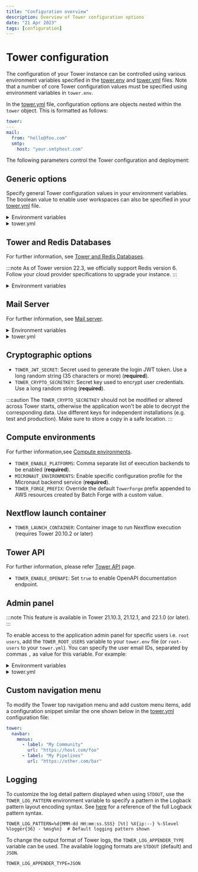 ```yaml
---
title: "Configuration overview"
description: Overview of Tower configuration options
date: "21 Apr 2023"
tags: [configuration]
---
```


# Tower configuration

The configuration of your Tower instance can be controlled using various environment variables specified in the [tower.env](../_templates/docker/tower.env) and [tower.yml](../_templates/docker/tower.yml) files. Note that a number of core Tower configuration values must be specified using environment variables in `tower.env`.

In the [tower.yml](../_templates/docker/tower.yml) file, configuration options are objects nested within the `tower` object. This is formatted as follows:

```yaml
tower:
---
mail:
  from: "hello@foo.com"
  smtp:
    host: "your.smtphost.com"
```

The following parameters control the Tower configuration and deployment:

## Generic options

Specify general Tower configuration values in your environment variables. The boolean value to enable user workspaces can also be specified in your [tower.yml](../_templates/docker/tower.yml) file.

<details>
  <summary>Environment variables</summary>

```env
`TOWER_SERVER_URL`: Server URL e.g. `https://tower.your-company.com` (**required**).

`TOWER_CONTACT_EMAIL`: Sysadmin email contact e.g. `tower@your-company.com` (**required**).

`TOWER_LICENSE`: Your Tower license key. If you don't have a license key, contact [Seqera sales team](mailto:sales@seqera.io)  (**required**).

`TOWER_APP_NAME`: Application name (default: `Tower`).

`TOWER_CONFIG_FILE`: Custom path for the `tower.yml` file.

`TOWER_LANDING_URL`: Customize the landing page for the application (requires Tower 21.10.1 or later).

`TOWER_CRON_SERVER_PORT`: Define the HTTP port usd by the Tower cron service (default: `8080`, requires Tower 21.06.1 or later).

`TOWER_USER_WORKSPACE_ENABLED` : Enable or disable the showing of the user private workspace context. (default: `true`, requires Tower 22.1.0 or later).
```

</details>

<details>
  <summary>tower.yml</summary>

```yaml
tower:
  admin:
    user-workspace-enabled: true
```

</details>

## Tower and Redis Databases

For further information, see [Tower and Redis Databases](./database_and_redis.mdx).

:::note
As of Tower version 22.3, we officially support Redis version 6. Follow your cloud provider specifications to upgrade your instance.
:::

<details>
  <summary>Environment variables</summary>

```env
- `TOWER_DB_URL`: Database JDBC connection URL, e.g., `jdbc:mysql://localhost:3307/tower` (**required**).

- `TOWER_DB_USER`: Database user name (**required**).

- `TOWER_DB_PASSWORD`: Database user password (**required**).

- `TOWER_DB_DRIVER`: Database JDBC driver class name (default: `org.mariadb.jdbc.Driver`).

- `TOWER_DB_DIALECT`: Database SQL Hibernate dialect (default: `io.seqera.util.MySQL55DialectCollateBin`).

- `TOWER_DB_MIN_POOL_SIZE`: Database min connections pool size, e.g., 5 (default: 5).

- `TOWER_DB_MAX_POOL_SIZE`: Database max connections pool size, e.g., 20 (default: 10).

- `TOWER_DB_MAX_LIFETIME`: Database max lifespan of connections in milliseconds (default: 1800000)

- `TOWER_REDIS_URL`: Custom Redis instance connection URL (default: `redis://redis:6379`, requires Tower 21.06.1 or later).

- `TOWER_REDIS_PASSWORD`: Custom Redis password to connect to Redis instance above.
```

</details>

## Mail Server

For further information, see [Mail server](./mail_server.mdx).

<details>
  <summary>Environment variables</summary>

```env
- `TOWER_SMTP_HOST`: SMTP server host name e.g. `email-smtp.eu-west-1.amazonaws.com` (**required**)
- `TOWER_SMTP_USER`: SMTP server username (**required**)
- `TOWER_SMTP_PASSWORD`: SMTP server user password (**required**)
- `TOWER_SMTP_PORT`: SMTP server port (default: `587`)
- `TOWER_SMTP_AUTH`: SMTP server authentication (default: `true`)
```

</details>
<details>
  <summary>tower.yml</summary>

```yaml
mail:
  smtp:
    host: "your.smtphost.com" # SMTP server host name (required)
    user: "your_smtp_user" # SMTP server username
    password: "your_smtp_password" # SMTP server user password
    port: "587" # SMTP server port (default: 587)
    auth: "true" # SMTP server authentication (default: true)
```

</details>

## Cryptographic options

- `TOWER_JWT_SECRET`: Secret used to generate the login JWT token. Use a long random string (35 characters or more) (**required**).
- `TOWER_CRYPTO_SECRETKEY`: Secret key used to encrypt user credentials. Use a long random string (**required**).

:::caution
The `TOWER_CRYPTO_SECRETKEY` should not be modified or altered across Tower starts, otherwise the application won't be able to decrypt the corresponding data. Use different keys for independent installations (e.g. test and production). Make sure to store a copy in a safe location.
:::

## Compute environments

For further information,see [Compute environments](./compute_environments.mdx).

- `TOWER_ENABLE_PLATFORMS`: Comma separate list of execution backends to be enabled (**required**).
- `MICRONAUT_ENVIRONMENTS`: Enable specific configuration profile for the Micronaut backend service (**required**).
- `TOWER_FORGE_PREFIX`: Override the default `TowerForge` prefix appended to AWS resources created by Batch Forge with a custom value.

<!--- Llewellyn 19-4-2023: I propose leaving out this entire platform-specific section as it has a dedicated advanced topics page, and IAM stuff is covered extensively both here and in help docs by now. @Graham, thoughts?  >
## Platform-specific options

For further information, please refer to the [advanced topics](../advanced-topics/use-iam-role.mdx) page.

Configure Tower to use an IAM Role, instead of providing IAM User credentials (AWS only):

<details>
  <summary>tower.env</summary>

```env

TOWER_ALLOW_INSTANCE_CREDENTIALS=true

```

</details>

<details>
  <summary>tower.yml</summary>

  ```yaml
tower:
  allowInstanceCredentials: true
  ```

</details>

<!--->

## Nextflow launch container

- `TOWER_LAUNCH_CONTAINER`: Container image to run Nextflow execution (requires Tower 20.10.2 or later)

## Tower API

For further information, please refer [Tower API](./tower_api.mdx) page.

- `TOWER_ENABLE_OPENAPI`: Set `true` to enable OpenAPI documentation endpoint.

## Admin panel

:::note
This feature is available in Tower 21.10.3, 21.12.1, and 22.1.0 (or later).
:::

To enable access to the application admin panel for specific users i.e. `root users`, add the `TOWER_ROOT_USERS` variable to your `tower.env` file (or `root-users` to your `tower.yml`). You can specify the user email IDs, separated by commas `,` as value for this variable. For example:

<details>
  <summary>Environment variables</summary>

```env
TOWER_ROOT_USERS=user1@myorg.com,user2@myorg.com
```

</details>

<details>
  <summary>tower.yml</summary>

```yaml
tower:
  admin:
    root-users: "user1@myorg.com,user2@myorg.com"
```

</details>

## Custom navigation menu

To modify the Tower top navigation menu and add custom menu items, add a configuration snippet similar the one shown below in the [tower.yml](../_templates/docker/tower.yml) configuration file:

```yaml
tower:
  navbar:
    menus:
      - label: "My Community"
        url: "https://host.com/foo"
      - label: "My Pipelines"
        url: "https://other.com/bar"
```

## Logging

To customize the log detail pattern displayed when using `STDOUT`, use the `TOWER_LOG_PATTERN` environment variable to specify a pattern in the Logback pattern layout encoding syntax. See [here](https://logback.qos.ch/manual/layouts.html#conversionWord) for a reference of the full Logback pattern syntax.

```env
TOWER_LOG_PATTERN=%d{MMM-dd HH:mm:ss.SSS} [%t] %X{ip:--} %-5level %logger{36} - %msg%n}  # Default logging pattern shown
```

To change the output format of Tower logs, the `TOWER_LOG_APPENDER_TYPE` variable can be used. The available logging formats are `STDOUT` (default) and `JSON`.

```env
TOWER_LOG_APPENDER_TYPE=JSON
```
